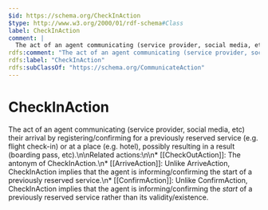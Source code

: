 ```yaml
---
$id: https://schema.org/CheckInAction
$type: http://www.w3.org/2000/01/rdf-schema#Class
label: CheckInAction
comment: |
  The act of an agent communicating (service provider, social media, etc) their arrival by registering/confirming for a previously reserved service (e.g. flight check-in) or at a place (e.g. hotel), possibly resulting in a result (boarding pass, etc).\n\nRelated actions:\n\n* [[CheckOutAction]]: The antonym of CheckInAction.\n* [[ArriveAction]]: Unlike ArriveAction, CheckInAction implies that the agent is informing/confirming the start of a previously reserved service.\n* [[ConfirmAction]]: Unlike ConfirmAction, CheckInAction implies that the agent is informing/confirming the *start* of a previously reserved service rather than its validity/existence.
rdfs:comment: "The act of an agent communicating (service provider, social media, etc) their arrival by registering/confirming for a previously reserved service (e.g. flight check-in) or at a place (e.g. hotel), possibly resulting in a result (boarding pass, etc).\\n\\nRelated actions:\\n\\n* [[CheckOutAction]]: The antonym of CheckInAction.\\n* [[ArriveAction]]: Unlike ArriveAction, CheckInAction implies that the agent is informing/confirming the start of a previously reserved service.\\n* [[ConfirmAction]]: Unlike ConfirmAction, CheckInAction implies that the agent is informing/confirming the *start* of a previously reserved service rather than its validity/existence."
rdfs:label: "CheckInAction"
rdfs:subClassOf: "https://schema.org/CommunicateAction"
---
```


# CheckInAction

The act of an agent communicating (service provider, social media, etc) their arrival by registering/confirming for a previously reserved service (e.g. flight check-in) or at a place (e.g. hotel), possibly resulting in a result (boarding pass, etc).\n\nRelated actions:\n\n* [[CheckOutAction]]: The antonym of CheckInAction.\n* [[ArriveAction]]: Unlike ArriveAction, CheckInAction implies that the agent is informing/confirming the start of a previously reserved service.\n* [[ConfirmAction]]: Unlike ConfirmAction, CheckInAction implies that the agent is informing/confirming the *start* of a previously reserved service rather than its validity/existence.

